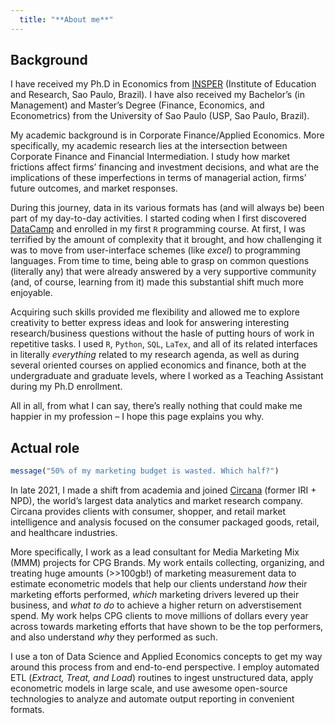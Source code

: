 ```yaml
---
  title: "**About me**"
---
```


## Background

I have received my Ph.D in Economics from [INSPER](https://www.insper.edu.br/en/) (Institute of Education and Research, Sao Paulo, Brazil). I have also received my Bachelor's (in Management) and Master's Degree (Finance, Economics, and Econometrics) from the University of Sao Paulo (USP, Sao Paulo, Brazil).

My academic background is in Corporate Finance/Applied Economics. More specifically, my academic research lies at the intersection between Corporate Finance and Financial Intermediation. I study how market frictions affect firms' financing and investment decisions, and what are the implications of these imperfections in terms of managerial action, firms' future outcomes, and market responses.

During this journey, data in its various formats has (and will always be) been part of my day-to-day activities. I started coding when I first discovered [DataCamp](www.datacamp.com) and enrolled in my first `R` programming course. At first, I was terrified by the amount of complexity that it brought, and how challenging it was to move from user-interface schemes (like *excel*) to programming languages. From time to time, being able to grasp on common questions (literally any) that were already answered by a very supportive community (and, of course, learning from it) made this substantial shift much more enjoyable.

Acquiring such skills provided me flexibility and allowed me to explore creativity to better express ideas and look for answering interesting research/business questions without the hasle of putting hours of work in repetitive tasks. I used `R`, `Python`, `SQL`, `LaTex`, and all of its related interfaces in literally *everything* related to my research agenda, as well as during several oriented courses on applied economics and finance, both at the undergraduate and graduate levels, where I worked as a Teaching Assistant during my Ph.D enrollment.

All in all, from what I can say, there's really nothing that could make me happier in my profession -- I hope this page explains you why.

## Actual role

```r
message("50% of my marketing budget is wasted. Which half?")
```

In late 2021, I made a shift from academia and joined [Circana](www.circana.com) (former IRI + NPD), the world's largest data analytics and market research company. Circana provides clients with consumer, shopper, and retail market intelligence and analysis focused on the consumer packaged goods, retail, and healthcare industries. 

More specifically, I work as a lead consultant for Media Marketing Mix (MMM) projects for CPG Brands. My work entails collecting, organizing, and treating huge amounts (>>100gb!) of marketing measurement data to estimate econometric models that help our clients understand *how* their marketing efforts performed, *which* marketing drivers levered up their business, and *what to do* to achieve a higher return on adverstisement spend. My work helps CPG clients to move millions of dollars every year across towards marketing efforts that have shown to be the top performers, and also understand *why* they performed as such.

I use a ton of Data Science and Applied Economics concepts to get my way around this process from and end-to-end perspective. I employ automated ETL (*Extract, Treat, and Load*) routines to ingest unstructured data, apply econometric models in large scale, and use awesome open-source technologies to analyze and automate output reporting in convenient formats.

